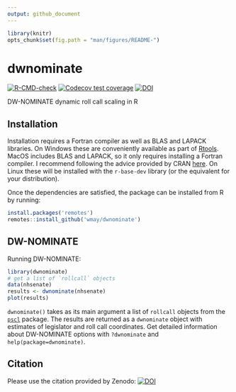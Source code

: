 ```yaml
---
output: github_document
---
```


<!-- README.md is generated from README.Rmd. Please edit that file -->

```r
library(knitr)
opts_chunk$set(fig.path = "man/figures/README-")
```

# dwnominate

[![R-CMD-check](https://github.com/wmay/dwnominate/workflows/R-CMD-check/badge.svg)](https://github.com/wmay/dwnominate/actions)
[![Codecov test coverage](https://codecov.io/gh/wmay/dwnominate/branch/master/graph/badge.svg)](https://codecov.io/gh/wmay/dwnominate?branch=master)
[![DOI](https://zenodo.org/badge/48529209.svg)](https://zenodo.org/badge/latestdoi/48529209)

DW-NOMINATE dynamic roll call scaling in R

## Installation

Installation requires a Fortran compiler as well as BLAS and LAPACK
libraries. On Windows these are conveniently available as part of
[Rtools](https://cran.r-project.org/bin/windows/Rtools/). MacOS includes BLAS
and LAPACK, so it only requires installing a Fortran compiler. I recommend
following the advice provided by CRAN
[here](https://cran.r-project.org/bin/macosx/tools/). On Linux these will be
installed with the `r-base-dev` library (or the equivalent for your
distribution).

Once the dependencies are satisfied, the package can be installed from R by
running:

```R
install.packages('remotes')
remotes::install_github('wmay/dwnominate')
```

## DW-NOMINATE
Running DW-NOMINATE:

```r
library(dwnominate)
# get a list of `rollcall` objects
data(nhsenate)
results <- dwnominate(nhsenate)
plot(results)
```

`dwnominate()` takes as its main argument a list of `rollcall` objects from the
[`pscl`](https://cran.r-project.org/web/packages/pscl/index.html) package. The
results are returned as a `dwnominate` object with estimates of legislator and
roll call coordinates. Get detailed information about DW-NOMINATE options with
`?dwnominate` and `help(package=dwnominate)`.

## Citation

Please use the citation provided by Zenodo:
[![DOI](https://zenodo.org/badge/48529209.svg)](https://zenodo.org/badge/latestdoi/48529209)
